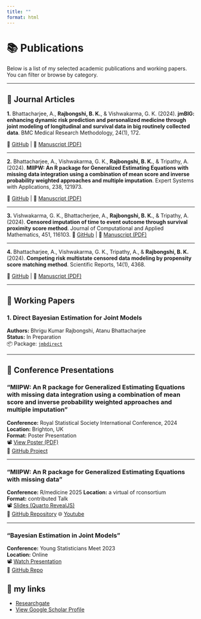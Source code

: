 ```yaml
---
title: ""
format: html
---
```


# 📚 Publications

Below is a list of my selected academic publications and working papers. You can filter or browse by category.

------------------------------------------------------------------------

## 📝 Journal Articles

**1.** Bhattacharjee, A., **Rajbongshi, B. K.**, & Vishwakarma, G. K. (2024). **jmBIG: enhancing dynamic risk prediction and personalized medicine through joint modeling of longitudinal and survival data in big routinely collected data**. BMC Medical Research Methodology, 24(1), 172.

🔗 [GitHub](https://github.com/kumarbhrigu/jmBIG) \| 📄 [Manuscript (PDF)](https://link.springer.com/article/10.1186/s12874-024-02289-0)

------------------------------------------------------------------------

**2.** Bhattacharjee, A., Vishwakarma, G. K., **Rajbongshi, B. K.**, & Tripathy, A. (2024). **MIIPW: An R package for Generalized Estimating Equations with missing data integration using a combination of mean score and inverse probability weighted approaches and multiple imputation**. Expert Systems with Applications, 238, 121973.

🔗 [GitHub](https://github.com/kumarbhrigu/MIIPW) \| 📄 [Manuscript (PDF)](https://www.sciencedirect.com/science/article/pii/S0957417423024752)

------------------------------------------------------------------------

 **3.** Vishwakarma, G. K., Bhattacherjee, A., **Rajbongshi, B. K.**, & Tripathy, A. (2024). **Censored imputation of time to event outcome through survival proximity score method**. Journal of Computational and Applied Mathematics, 451, 116103. 🔗 [GitHub](https://github.com/kumarbhrigu/dscore) \| 📄 [Manuscript (PDF)](https://www.sciencedirect.com/science/article/pii/S0377042724003522)

------------------------------------------------------------------------

**4.** Bhattacharjee, A., Vishwakarma, G. K., Tripathy, A., & **Rajbongshi, B. K.** (2024). **Competing risk multistate censored data modeling by propensity score matching method**. Scientific Reports, 14(1), 4368.

🔗 [GitHub](https://github.com/kumarbhrigu/dscore) \| 📄 [Manuscript (PDF)](https://www.nature.com/articles/s41598-024-54149-y)

------------------------------------------------------------------------

## 🧪 Working Papers

### **1. Direct Bayesian Estimation for Joint Models**

**Authors:** Bhrigu Kumar Rajbongshi, Atanu Bhattacharjee\
**Status:** In Preparation\
📦 Package: [`jmbdirect`](https://github.com/yourusername/jmbdirect)

------------------------------------------------------------------------

## 🎤 Conference Presentations

### "MIIPW: An R package for Generalized Estimating Equations with missing data integration using a combination of mean score and inverse probability weighted approaches and multiple imputation"

**Conference:** Royal Statistical Society International Conference, 2024\
**Location:** Brighton, UK\
**Format:** Poster Presentation\
📽️ [View Poster (PDF)](files/miipw_poster.pdf)\
🔗 [GitHub Project](https://github.com/yourusername/MIIPW)

------------------------------------------------------------------------

### "MIIPW: An R package for Generalized Estimating Equations with missing data"

**Conference:** R/medicine 2025 **Location:** a virtual of rconsortium\
**Format:** contributed Talk\
📽️ [Slides (Quarto RevealJS)](https://yourusername.github.io/jmBIG/talk.html)\
🔗 [GitHub Repository](https://github.com/yourusername/jmBIG) 🌐 [Youtube](https://yourusername.github.io/MIIPW/presentation.html)

------------------------------------------------------------------------

### "Bayesian Estimation in Joint Models"

**Conference:** Young Statisticians Meet 2023\
**Location:** Online\
📽️ [Watch Presentation](https://yourusername.github.io/jmbdirect/presentation.html)\
🔗 [GitHub Repo](https://github.com/yourusername/jmbdirect)

## 📄 my links

-   [Researchgate](https://www.researchgate.net/profile/Bhrigu-Rajbongshi?ev=hdr_xprf)\
-   [View Google Scholar Profile](https://scholar.google.com/citations?user=XtQEXSUAAAAJ&hl=en)

